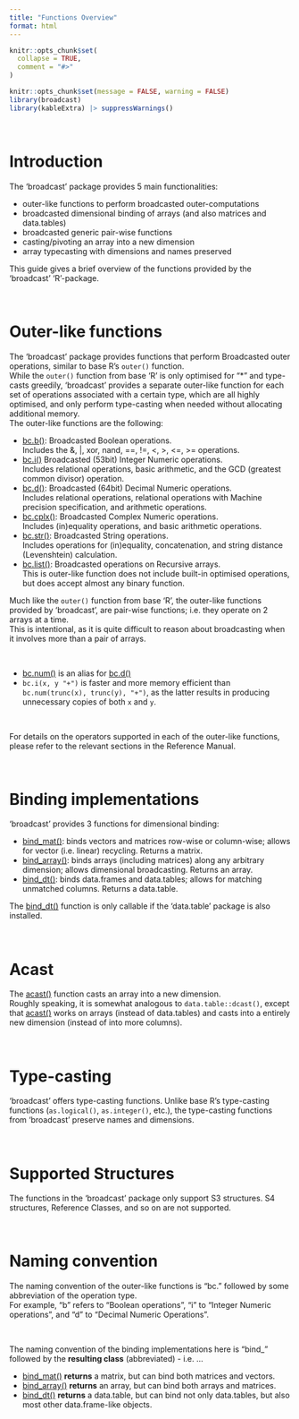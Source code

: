 ```yaml
---
title: "Functions Overview"
format: html
---
```


```r
knitr::opts_chunk$set(
  collapse = TRUE,
  comment = "#>"
)
```

```r
knitr::opts_chunk$set(message = FALSE, warning = FALSE)
library(broadcast)
library(kableExtra) |> suppressWarnings()
```


&nbsp;

# Introduction

The 'broadcast' package provides 5 main functionalities:

 - outer-like functions to perform broadcasted outer-computations
 - broadcasted dimensional binding of arrays (and also matrices and data.tables)
 - broadcasted generic pair-wise functions
 - casting/pivoting an array into a new dimension
 - array typecasting with dimensions and names preserved
 
This guide gives a brief overview of the functions provided by the 'broadcast' 'R'-package.


&nbsp;

# Outer-like functions


The 'broadcast' package provides functions that perform Broadcasted outer operations,
similar to base R's `outer()` function.  
While the `outer()` function from base 'R' is only optimised for "*" and type-casts greedily, 'broadcast' provides a separate outer-like function for each set of operations associated with a certain type, which are all highly optimised, and only perform type-casting when needed without allocating additional memory.  
The outer-like functions are the following:

 - [bc.b()](/man/bc.b.qmd): Broadcasted Boolean operations.  
 Includes the &, |, xor, nand, ==, !=, <, >, <=, >= operations.
 - [bc.i()](/man/bc.i.qmd) Broadcasted (53bit) Integer Numeric operations.  
 Includes relational operations, basic arithmetic, and the GCD (greatest common divisor) operation.
 - [bc.d()](/man/bc.d.qmd): Broadcasted (64bit) Decimal Numeric operations.  
 Includes relational operations, relational operations with Machine precision specification, and arithmetic operations.
 - [bc.cplx()](/man/bc.cplx.qmd): Broadcasted Complex Numeric operations.  
 Includes (in)equality operations, and basic arithmetic operations.
 - [bc.str()](/man/bc.str.qmd): Broadcasted String operations.  
 Includes operations for (in)equality, concatenation, and string distance (Levenshtein) calculation.
 - [bc.list()](/man/bc.list.qmd): Broadcasted operations on Recursive arrays.  
 This is outer-like function does not include built-in optimised operations, but does accept almost any binary function.
 

Much like the `outer()` function from base 'R', the outer-like functions provided by 'broadcast', are pair-wise functions; i.e. they operate on 2 arrays at a time.  
This is intentional, as it is quite difficult to reason about broadcasting when it involves more than a pair of arrays.

&nbsp;

::: {.callout-note}

 - [bc.num()](/man/bc.d.qmd) is an alias for [bc.d()](/man/bc.d.qmd)
 - `bc.i(x, y "+")` is faster and more memory efficient than `bc.num(trunc(x), trunc(y), "+")`, as the latter results in producing unnecessary copies of both `x` and `y`.
 
:::

&nbsp;

For details on the operators supported in each of the outer-like functions, please refer to the relevant sections in the Reference Manual.

  
 
&nbsp;

# Binding implementations

'broadcast' provides 3 functions for dimensional binding:

 - [bind_mat()](/man/bind.qmd): binds vectors and matrices row-wise or column-wise; allows for vector (i.e. linear) recycling. Returns a matrix.
 - [bind_array()](/man/bind.qmd): binds arrays (including matrices) along any arbitrary dimension; allows dimensional broadcasting. Returns an array.
 - [bind_dt()](/man/bind.qmd): binds data.frames and data.tables; allows for matching unmatched columns. Returns a data.table.
 


::: {.callout-note}

The [bind_dt()](/man/bind.qmd) function is only callable if the 'data.table' package is also installed.

:::

&nbsp;


# Acast

The [acast()](/man/acast.qmd) function casts an array into a new dimension.  
Roughly speaking, it is somewhat analogous to `data.table::dcast()`, except that [acast()](/man/acast.qmd) works on arrays (instead of data.tables) and casts into a entirely new dimension (instead of into more columns).

&nbsp;

# Type-casting

'broadcast' offers type-casting functions. Unlike base R's type-casting functions (`as.logical()`, `as.integer()`, etc.), the type-casting functions from 'broadcast' preserve names and dimensions.

&nbsp;

# Supported Structures

The functions in the 'broadcast' package only support S3 structures. S4 structures, Reference Classes, and so on are not supported.

&nbsp;

# Naming convention

The naming convention of the outer-like functions is "bc." followed by some abbreviation of the operation type.  
For example, "b" refers to "Boolean operations", "i" to "Integer Numeric operations", and "d" to "Decimal Numeric Operations".

&nbsp;

The naming convention of the binding implementations here is "bind_" followed by the **resulting class** (abbreviated) - i.e. ...

 - [bind_mat()](/man/bind.qmd) **returns** a matrix, but can bind both matrices and vectors.
 - [bind_array()](/man/bind.qmd) **returns** an array, but can bind both arrays and matrices.
 - [bind_dt()](/man/bind.qmd) **returns** a data.table, but can bind not only data.tables, but also most other data.frame-like objects.



&nbsp;
&nbsp;
